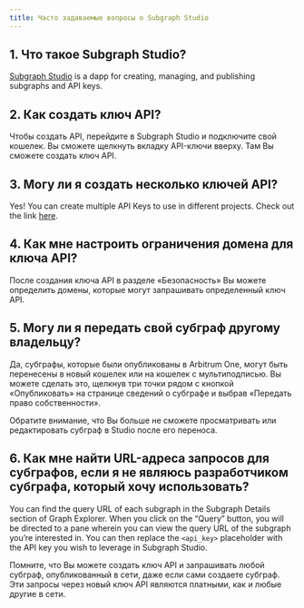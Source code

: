 ```yaml
---
title: Часто задаваемые вопросы о Subgraph Studio
---
```


## 1. Что такое Subgraph Studio?

[Subgraph Studio](https://thegraph.com/studio/) is a dapp for creating, managing, and publishing subgraphs and API keys.

## 2. Как создать ключ API?

Чтобы создать API, перейдите в Subgraph Studio и подключите свой кошелек. Вы сможете щелкнуть вкладку API-ключи вверху. Там Вы сможете создать ключ API.

## 3. Могу ли я создать несколько ключей API?

Yes! You can create multiple API Keys to use in different projects. Check out the link [here](https://thegraph.com/studio/apikeys/).

## 4. Как мне настроить ограничения домена для ключа API?

После создания ключа API в разделе «Безопасность» Вы можете определить домены, которые могут запрашивать определенный ключ API.

## 5. Могу ли я передать свой субграф другому владельцу?

Да, субграфы, которые были опубликованы в Arbitrum One, могут быть перенесены в новый кошелек или на кошелек с мультиподписью. Вы можете сделать это, щелкнув три точки рядом с кнопкой «Опубликовать» на странице сведений о субграфе и выбрав «Передать право собственности».

Обратите внимание, что Вы больше не сможете просматривать или редактировать субграф в Studio после его переноса.

## 6. Как мне найти URL-адреса запросов для субграфов, если я не являюсь разработчиком субграфа, который хочу использовать?

You can find the query URL of each subgraph in the Subgraph Details section of Graph Explorer. When you click on the “Query” button, you will be directed to a pane wherein you can view the query URL of the subgraph you’re interested in. You can then replace the `<api_key>` placeholder with the API key you wish to leverage in Subgraph Studio.

Помните, что Вы можете создать ключ API и запрашивать любой субграф, опубликованный в сети, даже если сами создаете субграф. Эти запросы через новый ключ API являются платными, как и любые другие в сети.
